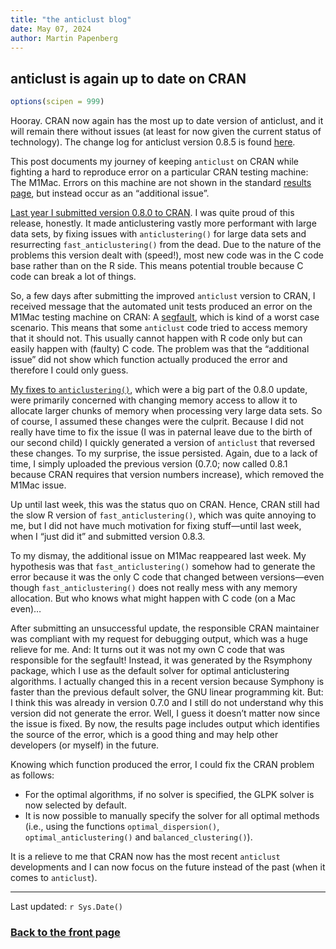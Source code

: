 ```yaml
---
title: "the anticlust blog"
date: May 07, 2024
author: Martin Papenberg
---
```


## anticlust is again up to date on CRAN

```r
options(scipen = 999)
```

Hooray. CRAN now again has the most up to date version of anticlust, and it will remain there without issues (at least for now given the current status of technology). The change log for anticlust version 0.8.5 is found [here](https://m-py.github.io/anticlust/news/index.html).

This post documents my journey of keeping `anticlust` on CRAN while fighting a hard to reproduce error on a particular CRAN testing machine: The M1Mac. Errors on this machine are not shown in the standard [results page](https://cran.r-project.org/web/checks/check_results_anticlust.html), but instead occur as an "additional issue". 

[Last year I submitted version 0.8.0 to CRAN](2023-09-13.html). I was quite proud of this release, honestly. It made anticlustering vastly more performant with large data sets, by fixing issues with `anticlustering()` for large data sets and resurrecting `fast_anticlustering()` from the dead. Due to the nature of the problems this version dealt with (speed!), most new code was in the C code base rather than on the R side. This means potential trouble because C code can break a lot of things. 

So, a few days after submitting the improved `anticlust` version to CRAN, I received message that the automated unit tests produced an error on the M1Mac testing machine on CRAN: A [segfault](https://en.wikipedia.org/wiki/Segmentation_fault), which is kind of a worst case scenario. This means that some `anticlust` code tried to access memory that it should not. This usually cannot happen with R code only but can easily happen with (faulty) C code. The problem was that the "additional issue" did not show which function actually produced the error and therefore I could only guess.

[My fixes to `anticlustering()`](https://github.com/m-Py/anticlust/issues/50), which were a big part of the 0.8.0 update, were primarily concerned with changing memory access to allow it to allocate larger chunks of memory when processing very large data sets. So of course, I assumed these changes were the culprit. Because I did not really have time to fix the issue (I was in paternal leave due to the birth of our second child) I quickly generated a version of `anticlust` that reversed these changes. To my surprise, the issue persisted. Again, due to a lack of time, I simply uploaded the previous version (0.7.0; now called 0.8.1 because CRAN requires that version numbers increase), which removed the M1Mac issue. 

Up until last week, this was the status quo on CRAN. Hence, CRAN still had the slow R version of `fast_anticlustering()`, which was quite annoying to me, but I did not have much motivation for fixing stuff---until last week, when I "just did it" and submitted version 0.8.3. 

To my dismay, the additional issue on M1Mac reappeared last week. My hypothesis was that `fast_anticlustering()` somehow had to generate the error because it was the only C code that changed between versions---even though `fast_anticlustering()` does not really mess with any memory allocation. But who knows what might happen with C code (on a Mac even)...

After submitting an unsuccessful update, the responsible CRAN maintainer was compliant with my request for debugging output, which was a huge relieve for me. And: It turns out it was not my own C code that was responsible for the segfault! Instead, it was generated by the Rsymphony package, which I use as the default solver for optimal anticlustering algorithms. I actually changed this in a recent version because Symphony is faster than the previous default solver, the GNU linear programming kit. But: I think this was already in version 0.7.0 and I still do not understand why this version did not generate the error. Well, I guess it doesn't matter now since the issue is fixed. By now, the results page includes output which identifies the source of the error, which is a good thing and may help other developers (or myself) in the future.

Knowing which function produced the error, I could fix the CRAN problem as follows:

- For the optimal algorithms, if no solver is specified, the GLPK solver is now selected by default.
- It is now possible to manually specify the solver for all optimal methods (i.e., using the functions `optimal_dispersion()`, `optimal_anticlustering()` and `balanced_clustering()`).

It is a relieve to me that CRAN now has the most recent `anticlust` developments and I can now focus on the future instead of the past (when it comes to `anticlust`).

---

Last updated: `r Sys.Date()`

### <a href="index.html">Back to the front page</a>
